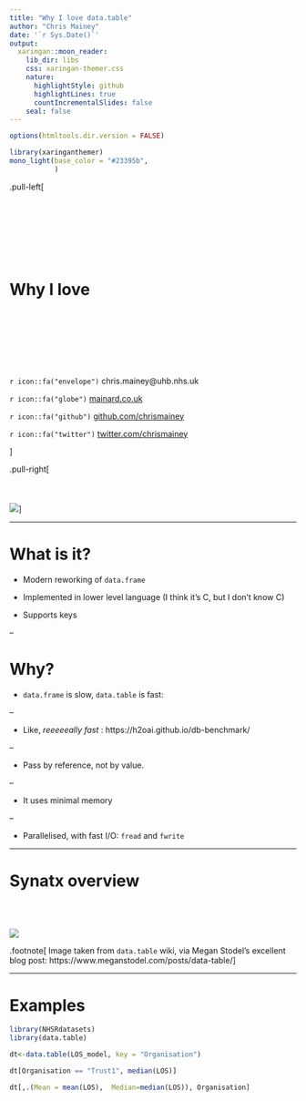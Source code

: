 ```yaml
---
title: "Why I love data.table"
author: "Chris Mainey"
date: '`r Sys.Date()`'
output:
  xaringan::moon_reader:
    lib_dir: libs
    css: xaringan-themer.css
    nature:
      highlightStyle: github
      highlightLines: true
      countIncrementalSlides: false
    seal: false
---
```


```r
options(htmltools.dir.version = FALSE)
```

```r
library(xaringanthemer)
mono_light(base_color = "#23395b",
           )


```

.pull-left[

<br><br><br>
<br><br><br>

# Why I love

<br><br><br>
<br><br><br>

`r icon::fa("envelope")` chris.mainey@uhb.nhs.uk

`r icon::fa("globe")` [mainard.co.uk](https://www.mainard.co.uk)

`r icon::fa("github")` [github.com/chrismainey](https://github.com/chrismainey)

`r icon::fa("twitter")` [twitter.com/chrismainey](https://twitter.com/chrismainey)

]

.pull-right[
<br><br><br>
<br>
![](https://raw.githubusercontent.com/Rdatatable/data.table/master/.graphics/logo.png)]




---

# What is it?

+ Modern reworking of `data.frame`

+ Implemented in lower level language (I think it's C, but I don't know C)

+ Supports keys

--

# Why?

+ `data.frame` is slow, `data.table` is fast:

--

 + Like,  _reeeeeally fast_ : https://h2oai.github.io/db-benchmark/

--

+ Pass by reference, not by value.

--

+ It uses minimal memory

--

+ Parallelised, with fast I/O: `fread` and `fwrite`


---

# Synatx overview

<br><br>

![](https://www.meganstodel.com/posts/2019-05-30-three-reasons-why-i-use-data-table_files/datatable.png)

.footnote[
Image taken from `data.table` wiki, via Megan Stodel's excellent blog post: https://www.meganstodel.com/posts/data-table/
]

---

# Examples


```r
library(NHSRdatasets)
library(data.table)

dt<-data.table(LOS_model, key = "Organisation")

dt[Organisation == "Trust1", median(LOS)]

dt[,.(Mean = mean(LOS),  Median=median(LOS)), Organisation]

```


